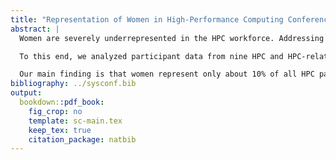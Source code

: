 ```yaml
---
title: "Representation of Women in High-Performance Computing Conferences"
abstract: |
  Women are severely underrepresented in the HPC workforce. Addressing this large gap requires accurate metrics and information on the representation of women and its associated factors. The goal of this paper is to provide current, broad, and reproducible data on this gender gap. Specifically, this study aims to provide in-depth statistics on women's representation in HPC conferences, focusing mainly on authors of peer-reviewed papers, who serve as the keystone for future advances in the field.

  To this end, we analyzed participant data from nine HPC and HPC-related peer-reviewed conferences. In addition to examining gender distributions, we looked at authors' research experience, country, and work sector, and at post-publication citation statistics of the papers.

  Our main finding is that women represent only about 10% of all HPC paper authors, with large geographical variations and small variations by sector. Representation of women is particularly low among at higher experience levels.
bibliography: ../sysconf.bib
output:
  bookdown::pdf_book:
    fig_crop: no
    template: sc-main.tex
    keep_tex: true
    citation_package: natbib
---
```



